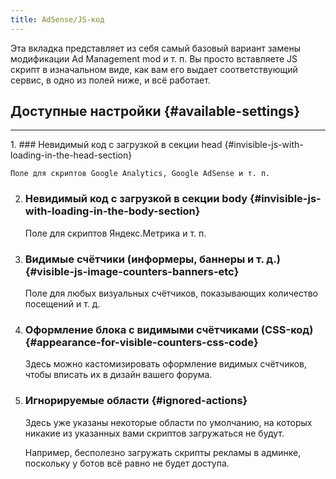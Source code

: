 ```yaml
---
title: AdSense/JS-код
---
```


Эта вкладка представляет из себя самый базовый вариант замены модификации Ad Management mod и т. п. Вы просто вставляете JS скрипт в изначальном виде, как вам его выдает соответствующий сервис, в одно из полей ниже, и всё работает.


## Доступные настройки {#available-settings}
---
<Steps>
1. ### Невидимый код с загрузкой в секции head {#invisible-js-with-loading-in-the-head-section}

    Поле для скриптов Google Analytics, Google AdSense и т. п.

2. ### Невидимый код с загрузкой в секции body {#invisible-js-with-loading-in-the-body-section}

    Поле для скриптов Яндекс.Метрика и т. п.

3. ### Видимые счётчики (информеры, баннеры и т. д.) {#visible-js-image-counters-banners-etc}

    Поле для любых визуальных счётчиков, показывающих количество посещений и т. д.

4. ### Оформление блока с видимыми счётчиками (CSS-код) {#appearance-for-visible-counters-css-code}

    Здесь можно кастомизировать оформление видимых счётчиков, чтобы вписать их в дизайн вашего форума.

5. ### Игнорируемые области {#ignored-actions}

    Здесь уже указаны некоторые области по умолчанию, на которых никакие из указанных вами скриптов загружаться не будут.

    Например, бесполезно загружать скрипты рекламы в админке, поскольку у ботов всё равно не будет доступа.
</Steps>
